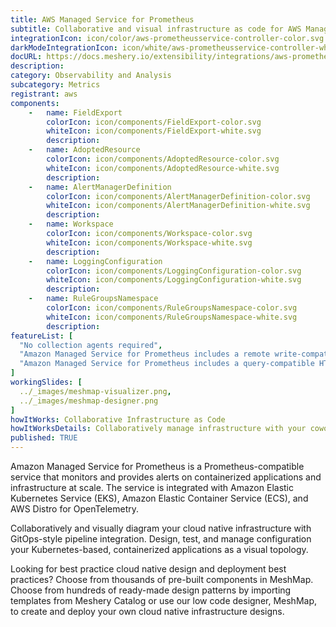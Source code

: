```yaml
---
title: AWS Managed Service for Prometheus
subtitle: Collaborative and visual infrastructure as code for AWS Managed Service for Prometheus
integrationIcon: icon/color/aws-prometheusservice-controller-color.svg
darkModeIntegrationIcon: icon/white/aws-prometheusservice-controller-white.svg
docURL: https://docs.meshery.io/extensibility/integrations/aws-prometheusservice-controller
description: 
category: Observability and Analysis
subcategory: Metrics
registrant: aws
components: 
	-	name: FieldExport
		colorIcon: icon/components/FieldExport-color.svg
		whiteIcon: icon/components/FieldExport-white.svg
		description: 
	-	name: AdoptedResource
		colorIcon: icon/components/AdoptedResource-color.svg
		whiteIcon: icon/components/AdoptedResource-white.svg
		description: 
	-	name: AlertManagerDefinition
		colorIcon: icon/components/AlertManagerDefinition-color.svg
		whiteIcon: icon/components/AlertManagerDefinition-white.svg
		description: 
	-	name: Workspace
		colorIcon: icon/components/Workspace-color.svg
		whiteIcon: icon/components/Workspace-white.svg
		description: 
	-	name: LoggingConfiguration
		colorIcon: icon/components/LoggingConfiguration-color.svg
		whiteIcon: icon/components/LoggingConfiguration-white.svg
		description: 
	-	name: RuleGroupsNamespace
		colorIcon: icon/components/RuleGroupsNamespace-color.svg
		whiteIcon: icon/components/RuleGroupsNamespace-white.svg
		description: 
featureList: [
  "No collection agents required",
  "Amazon Managed Service for Prometheus includes a remote write-compatible API that can ingest metrics from OpenTelemetry, Prometheus libraries, and existing Prometheus servers.",
  "Amazon Managed Service for Prometheus includes a query-compatible HTTP API that allows you to query metrics, metric labels, metric metadata, and time series metrics. "
]
workingSlides: [
  ../_images/meshmap-visualizer.png,
  ../_images/meshmap-designer.png
]
howItWorks: Collaborative Infrastructure as Code
howItWorksDetails: Collaboratively manage infrastructure with your coworkers synchronously sharing the same designs.
published: TRUE
---
```

<p>
Amazon Managed Service for Prometheus is a Prometheus-compatible service that monitors and provides alerts on containerized applications and infrastructure at scale. The service is integrated with Amazon Elastic Kubernetes Service (EKS), Amazon Elastic Container Service (ECS), and AWS Distro for OpenTelemetry.
</p>
<p>
    Collaboratively and visually diagram your cloud native infrastructure with GitOps-style pipeline integration. Design, test, and manage configuration your Kubernetes-based, containerized applications as a visual topology.
</p>
<p>
    Looking for best practice cloud native design and deployment best practices? Choose from thousands of pre-built components in MeshMap. Choose from hundreds of ready-made design patterns by importing templates from Meshery Catalog or use our low code designer, MeshMap, to create and deploy your own cloud native infrastructure designs.
</p>
